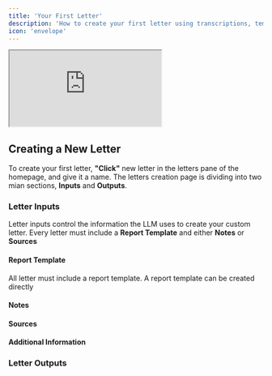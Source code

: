 ```yaml
---
title: 'Your First Letter'
description: 'How to create your first letter using transcriptions, templates, and PDFs'
icon: 'envelope'
---
```


<iframe src="https://www.loom.com/embed/1751030d5b154826996fa33c833e0197?sid=5a6ad555-c995-40d7-a5f9-ed57a8da2c18" width: 100%; height: 100%;"></iframe>

## Creating a New Letter
To create your first letter, **"Click"** new letter in the letters pane of the homepage, and give it a name. The letters creation page is dividing into two mian sections, **Inputs** and **Outputs**.

### Letter Inputs
Letter inputs control the information the LLM uses to create your custom letter. Every letter must include a **Report Template** and either **Notes** or **Sources**

#### Report Template
All letter must include a report template. A report template can be created directly 

#### Notes

#### Sources

#### Additional Information


### Letter Outputs

